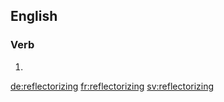 ==English==

===Verb===
{{head|en|present participle}}

# {{present participle of|reflectorize|lang=en}}

[[de:reflectorizing]]
[[fr:reflectorizing]]
[[sv:reflectorizing]]